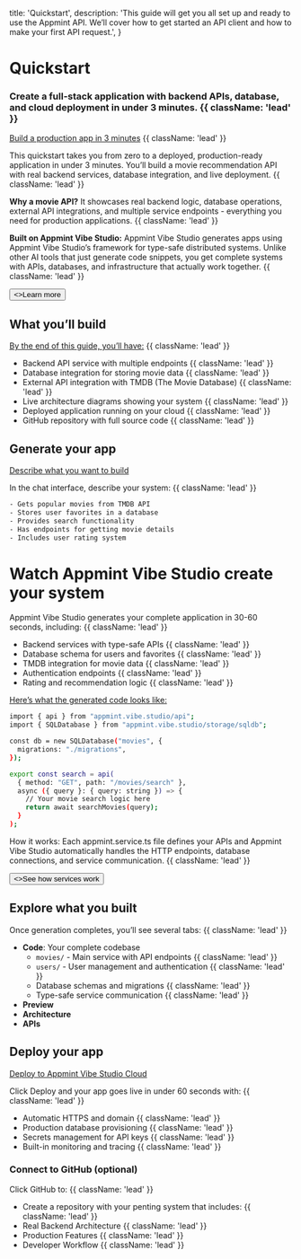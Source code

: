   title: 'Quickstart',
  description:
    'This guide will get you all set up and ready to use the Appmint API. We’ll cover how to get started an API client and how to make your first API request.',
}

# Quickstart

### Create a full-stack application with backend APIs, database, and cloud deployment in under 3 minutes. {{ className: 'lead' }}


[Build a production app in 3 minutes](#) {{ className: 'lead' }}

This quickstart takes you from zero to a deployed, production-ready application in under 3 minutes. 
You’ll build a movie recommendation API with real backend services, database integration, and live deployment. {{ className: 'lead' }}

**Why a movie API?** It showcases real backend logic, database operations, external API integrations, and multiple service endpoints - everything you need for production applications. {{ className: 'lead' }}

**Built on Appmint Vibe Studio:** Appmint Vibe Studio generates apps using Appmint Vibe Studio’s framework for type-safe distributed systems. Unlike other AI tools that just generate code snippets, 
you get complete systems with APIs, databases, and infrastructure that actually work together. {{ className: 'lead' }}

<div className="not-prose">
  <Button href="#" variant="text" arrow="right">
    <>Learn more </>
  </Button>
</div>


## What you’ll build

[By the end of this guide, you’ll have:](#) {{ className: 'lead' }}

- Backend API service with multiple endpoints {{ className: 'lead' }}
- Database integration for storing movie data {{ className: 'lead' }}
- External API integration with TMDB (The Movie Database) {{ className: 'lead' }}
- Live architecture diagrams showing your system {{ className: 'lead' }}
- Deployed application running on your cloud {{ className: 'lead' }}
- GitHub repository with full source code {{ className: 'lead' }}



## Generate your app
[Describe what you want to build](#)

In the chat interface, describe your system: {{ className: 'lead' }}

```bash {{ title: 'Build a movie recommendation API service that:' }}
- Gets popular movies from TMDB API
- Stores user favorites in a database
- Provides search functionality
- Has endpoints for getting movie details
- Includes user rating system
```


# Watch Appmint Vibe Studio create your system

Appmint Vibe Studio generates your complete application in 30-60 seconds, including: {{ className: 'lead' }}

- Backend services with type-safe APIs {{ className: 'lead' }}
- Database schema for users and favorites {{ className: 'lead' }}
- TMDB integration for movie data {{ className: 'lead' }}
- Authentication endpoints {{ className: 'lead' }}
- Rating and recommendation logic {{ className: 'lead' }}

[Here’s what the generated code looks like:](#)
```bash {{ title: '// movies/appmint.service.ts' }}
import { api } from "appmint.vibe.studio/api";
import { SQLDatabase } from "appmint.vibe.studio/storage/sqldb";

const db = new SQLDatabase("movies", {
  migrations: "./migrations",
});

export const search = api(
  { method: "GET", path: "/movies/search" },
  async ({ query }: { query: string }) => {
    // Your movie search logic here
    return await searchMovies(query);
  }
);
```

How it works: Each appmint.service.ts file defines your APIs and Appmint Vibe Studio automatically handles the HTTP endpoints,
 database connections, and service communication. {{ className: 'lead' }}
 
 <div className="not-prose">
  <Button href="#" variant="text" arrow="right">
    <>See how services work </>
  </Button>
</div>
  
##


## Explore what you built

Once generation completes, you’ll see several tabs: {{ className: 'lead' }}

- **Code**: Your complete codebase 
    - `movies/` - Main service with API endpoints {{ className: 'lead' }}
    - `users/` - User management and authentication {{ className: 'lead' }}
    - Database schemas and migrations {{ className: 'lead' }}
    - Type-safe service communication {{ className: 'lead' }}
- **Preview**
- **Architecture**
- **APIs**

## 

## Deploy your app

[Deploy to Appmint Vibe Studio Cloud](#)

Click Deploy and your app goes live in under 60 seconds with: {{ className: 'lead' }}

- Automatic HTTPS and domain {{ className: 'lead' }}
- Production database provisioning {{ className: 'lead' }}
- Secrets management for API keys {{ className: 'lead' }}
- Built-in monitoring and tracing {{ className: 'lead' }}

### Connect to GitHub (optional)

Click GitHub to: {{ className: 'lead' }}

- Create a repository with your penting system that includes: {{ className: 'lead' }}
- Real Backend Architecture {{ className: 'lead' }}
- Production Features {{ className: 'lead' }}
- Developer Workflow {{ className: 'lead' }}


